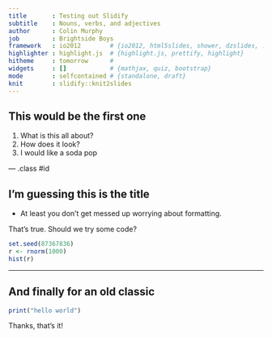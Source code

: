```yaml
---
title       : Testing out Slidify
subtitle    : Nouns, verbs, and adjectives
author      : Colin Murphy
job         : Brightside Boys
framework   : io2012        # {io2012, html5slides, shower, dzslides, ...}
highlighter : highlight.js  # {highlight.js, prettify, highlight}
hitheme     : tomorrow      # 
widgets     : []            # {mathjax, quiz, bootstrap}
mode        : selfcontained # {standalone, draft}
knit        : slidify::knit2slides
---
```


## This would be the first one

1. What is this all about?
2. How does it look?
3. I would like a soda pop

--- .class #id 

## I'm guessing this is the title
* At least you don't get messed up worrying about formatting.

That's true. Should we try some code?
```r
set.seed(87367836)
r <- rnorm(1000)
hist(r)
```

---

## And finally for an old classic
```r
print("hello world")
```

Thanks, that's it!




